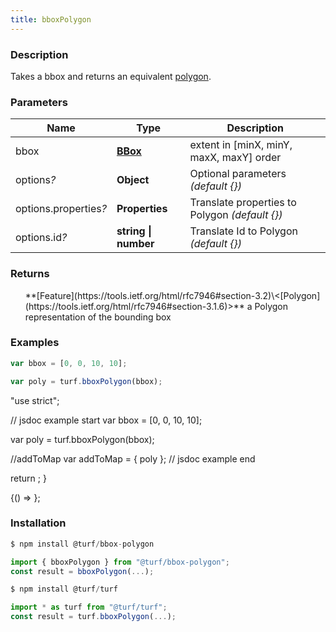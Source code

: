 ```yaml
---
title: bboxPolygon
---
```



### Description

Takes a bbox and returns an equivalent [polygon](https://tools.ietf.org/html/rfc7946#section-3.1.6).

### Parameters

| Name                       | Type                                                      | Description                                     |
| -------------------------- | --------------------------------------------------------- | ----------------------------------------------- |
| bbox                       | **[BBox](https://tools.ietf.org/html/rfc7946#section-5)** | extent in [minX, minY, maxX, maxY] order        |
| options<i>?</i>            | **Object**                                                | Optional parameters _(default \{})_             |
| options.properties<i>?</i> | **Properties**                                            | Translate properties to Polygon _(default \{})_ |
| options.id<i>?</i>         | **string \| number**                                      | Translate Id to Polygon _(default \{})_         |

### Returns

<ul>
  **[Feature](https://tools.ietf.org/html/rfc7946#section-3.2)\<[Polygon](https://tools.ietf.org/html/rfc7946#section-3.1.6)>** a Polygon representation of the bounding box

</ul>

### Examples

```javascript
var bbox = [0, 0, 10, 10];

var poly = turf.bboxPolygon(bbox);
```

  "use strict";

  // jsdoc example start
  var bbox = [0, 0, 10, 10];

  var poly = turf.bboxPolygon(bbox);

  //addToMap
  var addToMap = { poly };
  // jsdoc example end

  return <ExampleMap addToMap={addToMap} />;
}

<BrowserOnly>{() => <Map0 />}</BrowserOnly>;

### Installation

```javascript
$ npm install @turf/bbox-polygon

import { bboxPolygon } from "@turf/bbox-polygon";
const result = bboxPolygon(...);
```

```javascript
$ npm install @turf/turf

import * as turf from "@turf/turf";
const result = turf.bboxPolygon(...);
```
